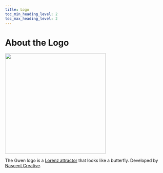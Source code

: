 ```yaml
--- 
title: Logo
toc_min_heading_level: 2
toc_max_heading_level: 2
---
```



# About the Logo

<p><img src={useBaseUrl('/img/gwen-logo.png')} width="330vh"/></p>

The Gwen logo is a [Lorenz attractor](https://en.m.wikipedia.org/wiki/Lorenz_system) that looks like 
a butterfly. Developed by [Nascent Creative](https://nascentcreative.com.au/).
